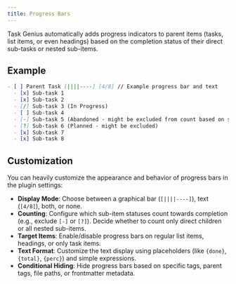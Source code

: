 ```yaml
---
title: Progress Bars
---
```


Task Genius automatically adds progress indicators to parent items (tasks, list items, or even headings) based on the completion status of their direct sub-tasks or nested sub-items.

## Example

```markdown
- [ ] Parent Task [||||----] [4/8] // Example progress bar and text
  - [x] Sub-task 1
  - [x] Sub-task 2
  - [/] Sub-task 3 (In Progress)
  - [ ] Sub-task 4
  - [-] Sub-task 5 (Abandoned - might be excluded from count based on settings)
  - [?] Sub-task 6 (Planned - might be excluded)
  - [x] Sub-task 7
  - [x] Sub-task 8
```

## Customization

You can heavily customize the appearance and behavior of progress bars in the plugin settings:

- **Display Mode**: Choose between a graphical bar (`[||||----]`), text (`[4/8]`), both, or none.
- **Counting**: Configure which sub-item statuses count towards completion (e.g., exclude `[-]` or `[?]`). Decide whether to count only direct children or all nested sub-items.
- **Target Items**: Enable/disable progress bars on regular list items, headings, or only task items.
- **Text Format**: Customize the text display using placeholders (like `{done}`, `{total}`, `{perc}`) and simple expressions.
- **Conditional Hiding**: Hide progress bars based on specific tags, parent tags, file paths, or frontmatter metadata.
